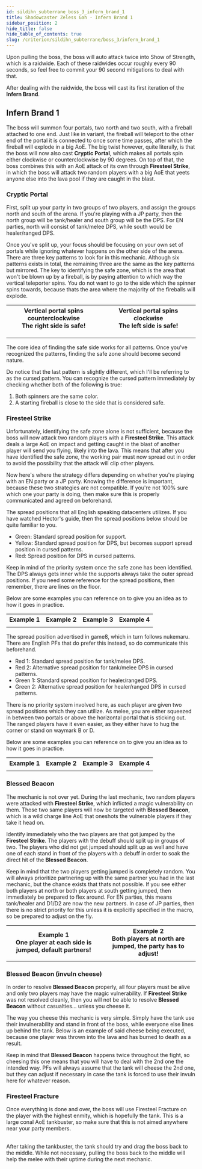```yaml
---
id: sildihn_subterrane_boss_3_infern_brand_1
title: Shadowcaster Zeless Gah - Infern Brand 1
sidebar_position: 2
hide_title: false
hide_table_of_contents: true
slug: /criterion/sildihn_subterrane/boss_3/infern_brand_1
---
```



Upon pulling the boss, the boss will auto attack twice into <Raidwide>Show of Strength</Raidwide>, which is a raidwide. Each of these raidwides occur roughly every 90 seconds, so feel free to commit your 90 second mitigations to deal with that.

After dealing with the raidwide, the boss will cast its first iteration of the <strong>Infern Brand</strong>.

## Infern Brand 1

The boss will summon four portals, two north and two south, with a fireball attached to one end. Just like in variant, the fireball will teleport to the other end of the portal it is connected to once some time passes, after which the fireball will explode in a big AoE. The big twist however, quite literally, is that the boss will now also cast <strong>Cryptic Portal</strong>, which makes all portals spin either clockwise or counterclockwise by 90 degrees. On top of that, the boss combines this with an AoE attack of its own through <strong>Firesteel Strike</strong>, in which the boss will attack two random players with a big AoE that yeets anyone else into the lava pool if they are caught in the blast.

<KittenAsset path='ass/boss3/boss3_infern_brand1_intro.webm' wrapper='div' />


### Cryptic Portal

First, split up your party in two groups of two players, and assign the groups north and south of the arena. If you're playing with a JP party, then the north group will be tank/healer and south group will be the DPS. For EN parties, north will consist of tank/melee DPS, while south would be healer/ranged DPS.

Once you've split up, your focus should be focusing on your own set of portals while ignoring whatever happens on the other side of the arena. There are three key patterns to look for in this mechanic. Although six patterns exists in total, the remaining three are the same as the key patterns but mirrored. The key to identifying the safe zone, which is the area that won't be blown up by a fireball, is by paying attention to which way the vertical teleporter spins. You do not want to go to the side which the spinner spins towards, because thats the area where the majority of the fireballs will explode.

<table width='70%'>
    <tr>
        <th width='50%'>Vertical portal spins counterclockwise<br />The right side is safe!</th>
        <th width='50%'>Vertical portal spins clockwise<br />The left side is safe!</th>
    </tr>
    <tr>
        <td><KittenAsset path='ass/boss3/boss3_infern_brand1_pattern1.png' /></td>
        <td><KittenAsset path='ass/boss3/boss3_infern_brand1_pattern4.png' /></td>
    </tr>
    <tr>
        <td><KittenAsset path='ass/boss3/boss3_infern_brand1_pattern2.png' /></td>
        <td><KittenAsset path='ass/boss3/boss3_infern_brand1_pattern5.png' /></td>
    </tr>
    <tr>
        <td><KittenAsset path='ass/boss3/boss3_infern_brand1_pattern3.png' /></td>
        <td><KittenAsset path='ass/boss3/boss3_infern_brand1_pattern6.png' /></td>
    </tr>
</table>

The core idea of finding the safe side works for all patterns. Once you've recognized the patterns, finding the safe zone should become second nature.

Do notice that the last pattern is slightly different, which I'll be referring to as the cursed pattern. You can recognize the cursed pattern immediately by checking whether both of the following is true:

1. Both spinners are the same color.
2. A starting fireball is close to the side that is considered safe.

### Firesteel Strike

Unfortunately, identifying the safe zone alone is not sufficient, because the boss will now attack two random players with a <strong>Firesteel Strike</strong>. This attack deals a large AoE on impact and getting caught in the blast of another player will send you flying, likely into the lava. This means that after you have identified the safe zone, the working pair must now spread out in order to avoid the possibility that the attack will clip other players.

Now here's where the strategy differs depending on whether you're playing with an EN party or a JP party. Knowing the difference is important, because these two strategies are not compatible. If you're not 100% sure which one your party is doing, then make sure this is properly communicated and agreed on beforehand.

<Tabs>

<TabItem value="EN Spread Positions" label="EN Spread Positions" default>
The spread positions that all English speaking datacenters utilizes. If you have watched Hector's guide, then the spread positions below should be quite familiar to you.

<ul>
    <li><Color color='green'>Green</Color>: Standard spread position for support.</li>
    <li><Color color='yellow'>Yellow</Color>: Standard spread position for DPS, but becomes support spread position in cursed patterns.</li>
    <li><Color color='red'>Red</Color>: Spread position for DPS in cursed patterns.</li>
</ul>

<KittenAsset path='ass/boss3/boss3_infern_brand1_spread_positions_en.png' wrapper='div' />

Keep in mind of the priority system once the safe zone has been identified. The DPS always gets inner while the supports always take the outer spread positions. If you need some reference for the spread positions, then remember, there are lines on the floor.

Below are some examples you can reference on to give you an idea as to how it goes in practice.

<table>
    <tr>
        <th>Example 1</th>
        <th>Example 2</th>
        <th>Example 3</th>
        <th>Example 4</th>
    </tr>
    <tr>
        <td><KittenAsset path='ass/boss3/boss3_infern_brand1_spread1_en.png' /></td>
        <td><KittenAsset path='ass/boss3/boss3_infern_brand1_spread2_en.png' /></td>
        <td><KittenAsset path='ass/boss3/boss3_infern_brand1_spread3_en.png' /></td>
        <td><KittenAsset path='ass/boss3/boss3_infern_brand1_spread4_en.png' /></td>
    </tr>
</table>

</TabItem>

<TabItem value="Mana/game8 Spread Positions" label="Mana/game8 Spread Positions">
The spread position advertised in game8, which in turn follows nukemaru. There are English PFs that do prefer this instead, so do communicate this beforehand.

<ul>
    <li><Color color='red'>Red 1</Color>: Standard spread position for tank/melee DPS.</li>
    <li><Color color='red'>Red 2</Color>: Alternative spread position for tank/melee DPS in cursed patterns.</li>
    <li><Color color='green'>Green 1</Color>: Standard spread position for healer/ranged DPS.</li>
    <li><Color color='green'>Green 2</Color>: Alternative spread position for healer/ranged DPS in cursed patterns.</li>
</ul>

<KittenAsset path='ass/boss3/boss3_infern_brand1_spread_positions_jp.png' wrapper='div' />

There is no priority system involved here, as each player are given two spread positions which they can utilize. As melee, you are either squeezed in between two portals or above the horizontal portal that is sticking out. The ranged players have it even easier, as they either have to hug the corner or stand on waymark B or D.

Below are some examples you can reference on to give you an idea as to how it goes in practice.

<table>
    <tr>
        <th>Example 1</th>
        <th>Example 2</th>
        <th>Example 3</th>
        <th>Example 4</th>
    </tr>
    <tr>
        <td><KittenAsset path='ass/boss3/boss3_infern_brand1_spread1_jp.png' /></td>
        <td><KittenAsset path='ass/boss3/boss3_infern_brand1_spread2_jp.png' /></td>
        <td><KittenAsset path='ass/boss3/boss3_infern_brand1_spread3_jp.png' /></td>
        <td><KittenAsset path='ass/boss3/boss3_infern_brand1_spread4_jp.png' /></td>
    </tr>
</table>

</TabItem>

</Tabs>


### Blessed Beacon

The mechanic is not over yet. During the last mechanic, two random players were attacked with <strong>Firesteel Strike</strong>, which inflicted a magic vulnerability on them. Those two same players will now be targeted with <strong>Blessed Beacon</strong>, which is a wild charge line AoE that oneshots the vulnerable players if they take it head on. 

Identify immediately who the two players are that got jumped by the <strong>Firesteel Strike</strong>. The players with the debuff should split up in groups of two. The players who did not get jumped should split up as well and have one of each stand in front of the players with a debuff in order to soak the direct hit of the <strong>Blessed Beacon</strong>. 

Keep in mind that the two players getting jumped is completely random. You will always prioritize partnering up with the same partner you had in the last mechanic, but the chance exists that thats not possible. If you see either both players at north or both players at south getting jumped, then immediately be prepared to flex around. For EN parties, this means tank/healer and D1/D2 are now the new partners. In case of JP parties, then there is no strict priority for this unless it is explicitly specified in the macro, so be prepared to adjust on the fly.

<table>
    <tr>
        <th width='50%'>Example 1<br />One player at each side is jumped, default partners!</th>
        <th width='50%'>Example 2<br />Both players at north are jumped, the party has to adjust!</th>
    </tr>
    <tr>
        <td><KittenAsset path='ass/boss3/boss3_infern_brand1_blessed_beacon_example1.webm' /></td>
        <td><KittenAsset path='ass/boss3/boss3_infern_brand1_blessed_beacon_example2.webm' /></td>
    </tr>
</table>

### Blessed Beacon (invuln cheese)

In order to resolve <strong>Blessed Beacon</strong> properly, all four players must be alive and only two players may have the magic vulnerability. If <strong>Firesteel Strike</strong> was not resolved cleanly, then you will not be able to resolve <strong>Blessed Beacon</strong> without casualties... unless you cheese it.

The way you cheese this mechanic is very simple. Simply have the tank use their invulnerability and stand in front of the boss, while everyone else lines up behind the tank. Below is an example of said cheese being executed, because one player was thrown into the lava and has burned to death as a result.

<KittenAsset path='ass/boss3/boss3_infern_brand1_invuln_cheese.webm' wrapper='div' />

Keep in mind that <strong>Blessed Beacon</strong> happens twice throughout the fight, so cheesing this one means that you will have to deal with the 2nd one the intended way. PFs will always assume that the tank will cheese the 2nd one, but they can adjust if necessary in case the tank is forced to use their invuln here for whatever reason.

### Firesteel Fracture

Once everything is done and over, the boss will use <Tankbuster>Firesteel Fracture</Tankbuster> on the player with the highest enmity, which is hopefully the tank. This is a large conal AoE tankbuster, so make sure that this is not aimed anywhere near your party members.

<KittenAsset path='ass/boss3/boss3_infern_brand1_firesteel_fracture.webm' wrapper='div' />
<br />
After taking the tankbuster, the tank should try and drag the boss back to the middle. While not necessary, pulling the boss back to the middle will help the melee with their uptime during the next mechanic.
